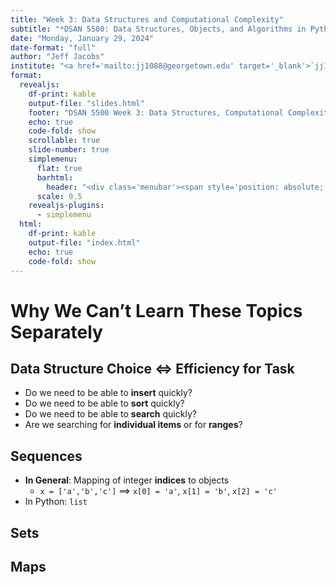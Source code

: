 ```yaml
---
title: "Week 3: Data Structures and Computational Complexity"
subtitle: "*DSAN 5500: Data Structures, Objects, and Algorithms in Python*"
date: "Monday, January 29, 2024"
date-format: "full"
author: "Jeff Jacobs"
institute: "<a href='mailto:jj1088@georgetown.edu' target='_blank'>`jj1088@georgetown.edu`</a>"
format:
  revealjs:
    df-print: kable
    output-file: "slides.html"
    footer: "DSAN 5500 Week 3: Data Structures, Computational Complexity"
    echo: true
    code-fold: show
    scrollable: true
    slide-number: true
    simplemenu:
      flat: true
      barhtml:
        header: "<div class='menubar'><span style='position: absolute; left: 8; padding-left: 8px;'><a href='./index.html'>&larr; Return to Notes</a></span><ul class='menu'></ul></div>"
      scale: 0.5
    revealjs-plugins:
      - simplemenu
  html:
    df-print: kable
    output-file: "index.html"
    echo: true
    code-fold: show
---
```


# Why We Can't Learn These Topics Separately

## Data Structure Choice $\Leftrightarrow$ Efficiency for Task

* Do we need to be able to **insert** quickly?
* Do we need to be able to **sort** quickly?
* Do we need to be able to **search** quickly?
* Are we searching for **individual items** or for **ranges**?

## Sequences

* **In General**: Mapping of integer **indices** to objects
  * `x = ['a','b','c']` $\implies$ `x[0] = 'a'`, `x[1] = 'b'`, `x[2] = 'c'`
* In Python: `list`

## Sets

## Maps

